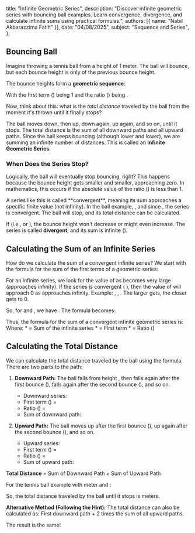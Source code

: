   title: "Infinite Geometric Series",
  description: "Discover infinite geometric series with bouncing ball examples. Learn convergence, divergence, and calculate infinite sums using practical formulas.",
  authors: [{ name: "Nabil Akbarazzima Fatih" }],
  date: "04/08/2025",
  subject: "Sequence and Series",
};

## Bouncing Ball

Imagine throwing a tennis ball from a height of 1 meter. The ball will bounce, but each bounce height is only <InlineMath math="\frac{1}{4}" /> of the previous bounce height.

The bounce heights form a **geometric sequence**:

<div className="flex flex-col gap-4">
  <BlockMath math="1, \quad 1 \times \frac{1}{4}, \quad (1 \times \frac{1}{4}) \times \frac{1}{4}, \quad \dots" />
  <BlockMath math="1, \quad \frac{1}{4}, \quad \frac{1}{16}, \quad \frac{1}{64}, \quad \dots" />
</div>

With the first term (<InlineMath math="a" />) being 1 and the ratio (<InlineMath math="r" />) being <InlineMath math="\frac{1}{4}" />.

Now, think about this: what is the _total distance_ traveled by the ball from the moment it's thrown until it finally stops?

The ball moves down, then up, down again, up again, and so on, until it stops. The total distance is the sum of all downward paths and all upward paths. Since the ball keeps bouncing (although lower and lower), we are summing an infinite number of distances. This is called an **Infinite Geometric Series**.

### When Does the Series Stop?

Logically, the ball will eventually stop bouncing, right? This happens because the bounce height gets smaller and smaller, approaching zero. In mathematics, this occurs if the absolute value of the ratio (<InlineMath math="r" />) is less than 1.

<BlockMath math="|r| < 1 \quad \text{or} \quad -1 < r < 1" />
A series like this is called **convergent**, meaning its sum approaches a specific
finite value (not infinity). In the ball example, <InlineMath math="r = \frac{1}{4}" />
, and since <InlineMath math="-1 < \frac{1}{4} < 1" />, the series is
convergent. The ball will stop, and its total distance can be calculated.

If <InlineMath math="|r| \ge 1" /> (i.e., <InlineMath math="r \ge 1" /> or <InlineMath math="r \le -1" />), the bounce height won't decrease or might even increase. The series is called **divergent**, and its sum is infinite (<InlineMath math="\pm \infty" />).

## Calculating the Sum of an Infinite Series

How do we calculate the sum of a convergent infinite series? We start with the formula for the sum of the first <InlineMath math="n" /> terms of a geometric series:

<BlockMath math="S_n = \frac{a(1 - r^n)}{1 - r}" />
For an infinite series, we look for the value of <InlineMath math="S_n" /> as <InlineMath math="n" /> becomes
very large (approaches infinity). If the series is convergent (<InlineMath math="-1 < r < 1" />
), then the value of <InlineMath math="r^n" /> will approach 0 as <InlineMath math="n" /> approaches
infinity. Example: <InlineMath math="(\frac{1}{4})^2 = \frac{1}{16}" />, <InlineMath math="(\frac{1}{4})^3 = \frac{1}{64}" />
, <InlineMath math="(\frac{1}{4})^{10} \approx 0.00000095" />. The larger <InlineMath math="n" /> gets,
the closer <InlineMath math="(\frac{1}{4})^n" /> gets to 0.

So, for <InlineMath math="n \to \infty" /> and <InlineMath math="-1 < r < 1" />, we have <InlineMath math="r^n \to 0" />. The formula becomes:

<BlockMath math="S_\infty = \lim_{n \to \infty} S_n = \lim_{n \to \infty} \frac{a(1 - r^n)}{1 - r} = \frac{a(1 - 0)}{1 - r}" />
Thus, the formula for the sum of a convergent infinite geometric series is:
<BlockMath math="S_\infty = \frac{a}{1 - r}" />
Where: * <InlineMath math="S_\infty" /> = Sum of the infinite series * <InlineMath math="a" /> =
First term * <InlineMath math="r" /> = Ratio (<InlineMath math="-1 < r < 1" />)

## Calculating the Total Distance

We can calculate the total distance traveled by the ball using the <InlineMath math="S_\infty" /> formula. There are two parts to the path:

1.  **Downward Path:** The ball falls from height <InlineMath math="a" />, then falls again after the first bounce (<InlineMath math="ar" />), falls again after the second bounce (<InlineMath math="ar^2" />), and so on.

    - Downward series: <InlineMath math="a + ar + ar^2 + ar^3 + \dots" />
    - First term (<InlineMath math="a_d" />) = <InlineMath math="a" />
    - Ratio (<InlineMath math="r_d" />) = <InlineMath math="r" />
    - Sum of downward path: <InlineMath math="S_{\text{down}} = \frac{a_d}{1 - r_d} = \frac{a}{1 - r}" />

2.  **Upward Path:** The ball moves up after the first bounce (<InlineMath math="ar" />), up again after the second bounce (<InlineMath math="ar^2" />), and so on.
    - Upward series: <InlineMath math="ar + ar^2 + ar^3 + \dots" />
    - First term (<InlineMath math="a_u" />) = <InlineMath math="ar" />
    - Ratio (<InlineMath math="r_u" />) = <InlineMath math="r" />
    - Sum of upward path: <InlineMath math="S_{\text{up}} = \frac{a_u}{1 - r_u} = \frac{ar}{1 - r}" />

**Total Distance** = Sum of Downward Path + Sum of Upward Path

<div className="flex flex-col gap-4">
  <BlockMath math="\text{Total} = S_{\text{down}} + S_{\text{up}} = \frac{a}{1 - r} + \frac{ar}{1 - r}" />
  <BlockMath math="\text{Total} = \frac{a(1 + r)}{1 - r}" />
</div>

For the tennis ball example with <InlineMath math="a = 1" /> meter and <InlineMath math="r = \frac{1}{4}" />:

<BlockMath math="\text{Total} = \frac{1(1 + \frac{1}{4})}{1 - \frac{1}{4}} = \frac{1(\frac{5}{4})}{\frac{3}{4}} = \frac{5/4}{3/4} = \frac{5}{4} \times \frac{4}{3} = \frac{5}{3}" />
So, the total distance traveled by the ball until it stops is <InlineMath math="\frac{5}{3}" /> meters.

**Alternative Method (Following the Hint):**
The total distance can also be calculated as: First downward path + 2 times the sum of all upward paths.

<div className="flex flex-col gap-4">
  <BlockMath math="\text{Total} = a + 2 \times S_{\text{up}} = a + 2 \times \left( \frac{ar}{1 - r} \right)" />
  <BlockMath math="\text{Total} = 1 + 2 \times \left( \frac{1 \times \frac{1}{4}}{1 - \frac{1}{4}} \right) = 1 + 2 \times \left( \frac{1/4}{3/4} \right) = 1 + 2 \times \left( \frac{1}{3} \right) = 1 + \frac{2}{3} = \frac{5}{3}" />
</div>

The result is the same!
